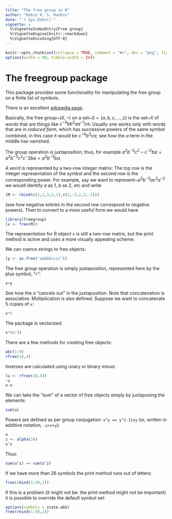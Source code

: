 ---
title: "The free group in R"
author: "Robin K. S. Hankin"
date: "`r Sys.Date()`"
vignette: >
  %\VignetteIndexEntry{Free group}
  %\VignetteEngine{knitr::rmarkdown}
  %\VignetteEncoding{UTF-8}
---

```{r set-options, echo = FALSE}
knitr::opts_chunk$set(collapse = TRUE, comment = "#>", dev = "png", fig.width = 7, fig.height = 3.5, message = FALSE, warning = FALSE)
options(width = 80, tibble.width = Inf)
```

# The freegroup package

This package provides some functionality for manipulating the free
group on a finite list of symbols.

There is an excellent [wikipedia
page](https://en.wikipedia.org/wiki/Free_group).

Basically, the free group~$\left(X,\circ\right)$ on a
set~$S=\{a,b,c,...,z\}$ is the set~$X$ of *words* that are things like
$c^{-4}bb^2aa^{-1}ca$.  Usually one works only with words that are in
*reduced form*, which has successive powers of the same symbol
combined, in this case it would be $c^{-4}b^3ca$; see how the $a$ term
in the middle has vanished.

The group operation is juxtaposition; thus, for example
$a^2b^{-3}c^2\circ c^{-2}ba =a^2b^{-3}c^2c^-2ba =a^2b^{-2}ba$.

A word is represented by a two-row integer matrix: The top row is the
integer representation of the symbol and the second row is the
corresponding power.  For example, say we want to
represent~$a^2b^{-3}ac^2a^{-2}$ we would identify $a$ as 1, $b$ as 2, etc
and write


```{r}
(M <- rbind(c(1,2,3,3,1),c(2,-3,2,3,-2)))
```

(see how negative entries in the second row correspond to negative
powers).  Then to convert to a more useful form we would have

```{r}
library(freegroup)
(x <- free(M))
```

The representation for R object `x` is still a two-row matrix, but the
print method is active and uses a more visually appealing scheme.

We can coerce strings to free objects:


```{r}
(y <- as.free("aabbbcccc"))
```

The free group operation is simply justaposition, represented here by
the plus symbol, "`+`":


```{r}
x+y
```

See how the $a$ "cancels out" in the juxtaposition.  Note that
concatenation is associative.  Multiplication is also defined.
Suppose we want to concatenate 5 copies of `x`:

```{r}
x*5
```

The package is vectorized:

```{r}
x*(0:3)
```

There are a few methods for creating free objects:

```{r}
abc(1:9)
rfree(10,4)
```

Inverses are calculated using unary or binary minus:

```{r}
(u <- rfree(10,4))
-u
u-u
```


We can take the "sum" of a vector of free objects simply by
juxtaposing the elements:

```{r}
sum(u)
```

Powers are defined as per group conjugation: `x^y == y^{-1}xy` (or,
written in additive notation, `-y+x+y`):

```{r}
u
z <- alpha(26)
u^z
```


Thus:

```{r}
sum(u^z) == sum(u^z)
```




If we have more than 26 symbols the print method runs out of letters:

```{r}
free(rbind(1:30,1))
```

If this is a problem (it might not be: the print method might not be
important) it is possible to override the default symbol set:

```{r}
options(symbols = state.abb)
free(rbind(1:50,1))
```
